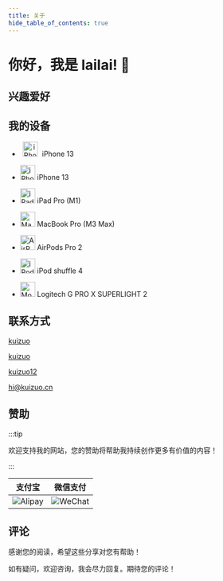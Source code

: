 ```yaml
---
title: 关于
hide_table_of_contents: true
---
```




<div style={{maxWidth: '65ch', margin: "auto"}}>

# 你好，我是 lailai! 👋

## 兴趣爱好

## 我的设备

- <span style="display: inline-block; width: 40px; text-align: center;">
    <img src="/img/icon/iPhone.svg" alt="iPhone" style="width: 30px; height: auto;" />
  </span> iPhone 13

- <img src="/img/icon/iPhone.svg" width="30" height="30" alt="iPhone" /> iPhone 13
- <img src="/img/icon/iPad.svg" width="30" height="30" alt="iPad" /> iPad Pro (M1)
- <img src="/img/icon/MacBook.svg" width="30" height="30" alt="MacBook" /> MacBook Pro (M3 Max)
- <img src="/img/icon/AirPods.svg" width="30" height="30" alt="AirPods" /> AirPods Pro 2
- <img src="/img/icon/iPod.svg" width="30" height="30" alt="iPod" /> iPod shuffle 4
- <img src="/img/icon/Mouse.svg" width="30" height="30" alt="Mouse" /> Logitech G PRO X SUPERLIGHT 2

## 联系方式

<p style={{ display: 'flex', 'align-items': 'center', gap: '0.5rem' }}>
  <Icon icon="ri:github-line" width="20" heigth="20" />
  <a href={social.github.href} target="_blank">kuizuo</a>
</p>

<p style={{ display: 'flex', 'align-items': 'center', gap: '0.5rem' }}>
  <Icon icon="ri:twitter-x-line" width="20" heigth="20" />
  <a href={social.x.href} target="_blank">kuizuo</a>
</p>

<p style={{ display: 'flex', 'align-items': 'center', gap: '0.5rem' }}>
  <Icon icon="ri:wechat-2-line" width="20" heigth="20" />
  <a href={social.wx.href} target="_blank">kuizuo12</a>
</p>

<p style={{ display: 'flex', 'align-items': 'center', gap: '0.5rem' }}>
  <Icon icon="ri:mail-open-line" width="20" heigth="20" />
  <a href={social.email.href} target="_blank">hi@kuizuo.cn</a>
</p>

## 赞助

:::tip

欢迎支持我的网站，您的赞助将帮助我持续创作更多有价值的内容！

:::

|               支付宝               |              微信支付              |
| :--------------------------------: | :--------------------------------: |
| ![Alipay](/img/QR-code/Alipay.svg) | ![WeChat](/img/QR-code/WeChat.svg) |

## 评论

感谢您的阅读，希望这些分享对您有帮助！

如有疑问，欢迎咨询，我会尽力回复。期待您的评论！

<GiscusComponent />

</div>

